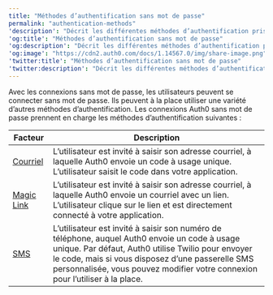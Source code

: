 ---
title: "Méthodes d’authentification sans mot de passe"
permalink: "authentication-methods"
'description': "Décrit les différentes méthodes d’authentification prises en charge par les connexions Auth0 sans mot de passe, notamment le courriel, le lien magique et le SMS."
'og:title': "Méthodes d’authentification sans mot de passe"
'og:description': "Décrit les différentes méthodes d’authentification prises en charge par les connexions Auth0 sans mot de passe, notamment le courriel, le lien magique et le SMS."
'og:image': "https://cdn2.auth0.com/docs/1.14567.0/img/share-image.png"
'twitter:title': "Méthodes d’authentification sans mot de passe"
'twitter:description': "Décrit les différentes méthodes d’authentification prises en charge par les connexions Auth0 sans mot de passe, notamment le courriel, le lien magique et le SMS."
---

Avec les connexions sans mot de passe, les utilisateurs peuvent se connecter sans mot de passe. Ils peuvent à la place utiliser une variété d’autres méthodes d’authentification. Les connexions Auth0 sans mot de passe prennent en charge les méthodes d’authentification suivantes :

<table class="table"><thead>
<tr>
<th>Facteur</th>
<th>Description</th>
</tr>
</thead>
<tbody>
<tr>
<td><a href="/docs/docs/fr-ca/connections/passwordless/authentication-methods/email-otp">Courriel</a></td>
<td>L’utilisateur est invité à saisir son adresse courriel, à laquelle Auth0 envoie un code à usage unique. L’utilisateur saisit le code dans votre application.</td>
</tr>
<tr>
<td><a href="/docs/docs/fr-ca/connections/passwordless/authentication-methods/email-magic-link">Magic Link</a></td>
<td>L’utilisateur est invité à saisir son adresse courriel, à laquelle Auth0 envoie un courriel avec un lien. L’utilisateur clique sur le lien et est directement connecté à votre application.</td>
</tr>
<tr>
<td><a href="/docs/docs/fr-ca/connections/passwordless/authentication-methods/sms-otp">SMS</a></td>
<td>L’utilisateur est invité à saisir son numéro de téléphone, auquel Auth0 envoie un code à usage unique. Par défaut, Auth0 utilise Twilio pour envoyer le code, mais si vous disposez d’une passerelle SMS personnalisée, vous pouvez modifier votre connexion pour l’utiliser à la place.</td>
</tr>
</tbody>
</table>